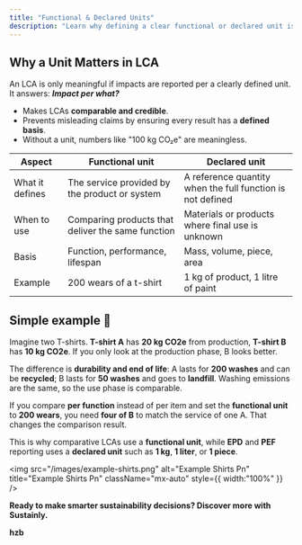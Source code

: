 ```yaml
---
title: "Functional & Declared Units"
description: "Learn why defining a clear functional or declared unit is essential for credible Life Cycle Assessments (LCAs). Understand the difference between functional and declared units, when to use them, and how they impact sustainability comparisons."
---
```


## **Why a Unit Matters in LCA**

An LCA is only meaningful if impacts are reported per a clearly defined unit. It answers: **_Impact per what?_**

- Makes LCAs **comparable and credible**.
- Prevents misleading claims by ensuring every result has a **defined basis**.
- Without a unit, numbers like "100 kg CO₂e" are meaningless.

| Aspect          | Functional unit                                   | Declared unit                                              |
| --------------- | ------------------------------------------------- | ---------------------------------------------------------- |
| What it defines | The service provided by the product or system     | A reference quantity when the full function is not defined |
| When to use     | Comparing products that deliver the same function | Materials or products where final use is unknown           |
| Basis           | Function, performance, lifespan                   | Mass, volume, piece, area                                  |
| Example         | 200 wears of a t-shirt                            | 1 kg of product, 1 litre of paint                          |

## Simple example 👕

Imagine two T-shirts. **T-shirt A** has **20 kg CO2e** from production, **T-shirt B** has **10 kg CO2e**. If you only look at the production phase, B looks better.

The difference is **durability and end of life**: A lasts for **200 washes** and can be **recycled**; B lasts for **50 washes** and goes to **landfill**. Washing emissions are the same, so the use phase is comparable.

If you compare **per function** instead of per item and set the **functional unit** to **200 wears**, you need **four of B** to match the service of one A. That changes the comparison result.

This is why comparative LCAs use a **functional unit**, while **EPD** and **PEF** reporting uses a **declared unit** such as **1 kg**, **1 liter**, or **1 piece**.

<img
  src="/images/example-shirts.png"
  alt="Example Shirts Pn"
  title="Example Shirts Pn"
  className="mx-auto"
  style={{ width:"100%" }}
/>

**Ready to make smarter sustainability decisions? Discover more with Sustainly.**

**hzb**